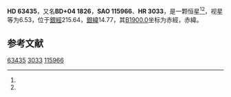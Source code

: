 {{Starbox begin
| name = HD 63435
}}
{{Starbox observe
| epoch = [[J2000.0|J2000.0]]
| constell = {{星座名待查}}<ref name=SIMBAD>{{cite web
 | url=http://simbad.u-strasbg.fr/simbad/sim-id?Ident=HR+3033
 | title =Pulsating variable Star
 | publisher=Centre de Données astronomiques de Strasbourg
 | work=SIMBAD
 | accessdate=2012-07-13}}</ref><ref name=DATA>{{cite web
 | url=http://vizier.u-strasbg.fr/viz-bin/VizieR-5?-out.add=.&-source=5050&-corr=PK=HR&-out.max=9999&HR=3033
 | title=VizieR Detailed Page
 | accessdate=2012-07-13
 | archive-date=2016-03-04
 | archive-url=https://web.archive.org/web/20160304200152/http://vizier.u-strasbg.fr/viz-bin/VizieR-5?-out.add=.&-source=5050&-corr=PK=HR&-out.max=9999&HR=3033
 | dead-url=no
 }}</ref>
| 星官 = 
| ra = {{RA|7|48|58.9}}<ref name=SIMBAD /><ref name=DATA />
| dec = {{DEC|+4|19|58}}<ref name=SIMBAD /><ref name=DATA />
| appmag_v = 6.53<ref name=SIMBAD /><ref name=DATA />
}}
{{Starbox character
| class = G2III<ref name=SIMBAD /><ref name=DATA />
| b-v = 0.78<ref name=SIMBAD /><ref name=DATA />
| u-b = 0.38<ref name=SIMBAD /><ref name=DATA />
| r-i = <ref name=SIMBAD /><ref name=DATA />
| variable = 
}}
{{Starbox astrometry
| radial_v = 0.38
| prop_mo_ra = -6
| parallax = 
| p_error = 
}}
{{Starbox catalog
| names =BD+04 1826，[[SAO星表|SAO]] 115966，[[HD星表|HD]] 63435，[[HR星表|HR]] 3033}}
{{Starbox reference |Simbad=HR+3033}}
{{Starbox end}}

'''HD 63435'''，又名'''BD+04 1826'''，'''SAO 115966'''、'''HR 3033'''，是一颗恒星<ref name=SIMBAD /><ref name=DATA />，视星等为6.53，位于[[銀道座標系|銀經]]215.64，[[銀道座標系|銀緯]]14.77，其[[B1900.0|B1900.0]]坐标为赤經{{RA|7|43|42.4}}，赤緯{{DEC|+4|14.77|59}}。

== 参考文献 ==
{{reflist}}

{{star-stub}}

[[Category:HD和HDE天體|63435]]
[[Category:HR天體|3033]]
[[Category:SAO天體|115966]]